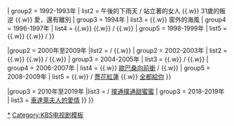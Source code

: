 {{Navbox
|name    = KBS晨間連續劇
|titlestyle   = background-color:#0f7de7;
|title   = [[file:Korean Broadcasting System-text only.svg|40px]] [[KBS晨間連續劇|{{color|white|晨間連續劇}}]]
|state = <includeonly>collapsed</includeonly>
|groupstyle  =105px;background-color:#0f7de7;  
|group1 = 1990年至1999年
|list1  = {{Navbox subgroup
|groupstyle  =text-align:left;background-color:#82a6ff;
| group1 = 1990-1991年
| list1  = 妻子的庭院 {{.w}} 秋天所有的客人 / 西風 {{.w}} {{link-ko|還有一艘搖晃的船|그리고 흔들리는 배}}
| group2 = 1992-1993年
| list2  = 午後的下雨天 / 站立著的女人 {{.w}} 31歲的叛逆 {{.w}} 愛，還有離別
| group3 = 1994年
| list3  = {{link-ko|你生寄死歸|그대 있음에}} {{.w}} 窗外的海風
| group4 = 1996-1997年
| list4  = {{link-ko|女人愛的時候|여자가 사랑할 때}} {{.w}} {{link-ko|巴黎員工的早晨|파리공원의 아침}} {{.w}} {{link-ko|誘惑 (1996年電視劇)|유혹 (1996년 드라마)|誘惑}} / {{link-ko|女人的去處何在|여자는 어디에 머무는가}} {{.w}} {{link-ko|新娘的房間|신부의 방}}
| group5 = 1998-1999年
| list5  = {{link-ko|結婚7年|결혼 7년}} {{.w}} {{link-ko|像風一樣像波浪一樣|바람처럼 파도처럼}} {{.w}} {{link-ko|我愛你對不起|사랑해서 미안해}} / {{link-ko|相遇 (1999年電視劇)|만남 (1999년 드라마)|相遇}}
}}

|group2 = 2000年至2009年
|list2  = {{Navbox subgroup
|groupstyle  =text-align:left;background-color:#82a6ff;
| group1 = 2000-2001年
| list1  = {{link-ko|松花 (電視劇)|송화 (드라마)|松花}} {{.w}} {{link-ko|照亮明天|내일은 맑음 (대한민국의 드라마)}} / {{link-ko|在花園裡|꽃밭에서}} {{.w}} {{link-ko|羨慕同婿|동서는 좋겠네}}
| group2 = 2002-2003年
| list2  = {{link-ko|小巷裡的人們|골목 안 사람들}} {{.w}} {{link-ko|薩克斯和糯米糕|색소폰과 찹쌀떡}} {{.w}} {{link-ko|女高同窗生|여고 동창생 (2002년 드라마)}} / {{link-ko|玫瑰籬笆|장미 울타리}} {{.w}} {{link-ko|我是不會離婚的|나는 이혼하지 않는다}}
| group3 = 2004-2005年
| list3  = {{link-ko|美麗的誘惑|아름다운 유혹 (드라마)}} {{.w}} {{link-ko|饒恕 (2004年電視劇)|용서 (2004년 드라마)|饒恕}} / {{link-ko|危險的愛|위험한 사랑 (2005년 드라마)}} {{.w}} {{link-ko|不用擔心|걱정하지마}}
| group4 = 2006-2007年
| list4  = {{link-ko|那女人的選擇|그 여자의 선택}} {{.w}} [[歐巴桑向前衝]] / {{link-ko|就算愛也沒關係|사랑해도 괜찮아}} {{.w}} {{link-ko|善良女子白日紅|착한여자 백일홍}}
| group5 = 2008-2009年
| list5  = {{link-ko|我被你迷住了|난 네게 반했어}} {{.w}} {{link-ko|妻子和女人|아내와 여자}} / [[薔花紅蓮]] {{.w}} [[全都給你]]
}}

|group3 = 2010年至2019年
|list3  = {{Navbox subgroup
|groupstyle  =text-align:left;background-color:#82a6ff;
| group1 = 2010-2011年
| list1  = {{link-ko|媽媽也很漂亮|엄마도 예쁘다}} {{.w}} {{link-ko|愛的好|사랑하길 잘했어}} / [[甜蜜的心跳|撲通撲通甜蜜蜜]]
| group3 = 2018-2019年
| list3  = [[車達萊夫人的愛情]]
}}
}}
<noinclude>
[[Category:KBS晨間連續劇|*]]
[[Category:KBS电视剧模板]]
</noinclude>